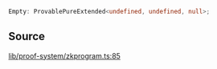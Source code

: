 ```ts
Empty: ProvablePureExtended<undefined, undefined, null>;
```

## Source

[lib/proof-system/zkprogram.ts:85](https://github.com/o1-labs/o1js/blob/6ebbc23710f6de023fea6d83dc93c5a914c571f2/src/lib/proof-system/zkprogram.ts#L85)
